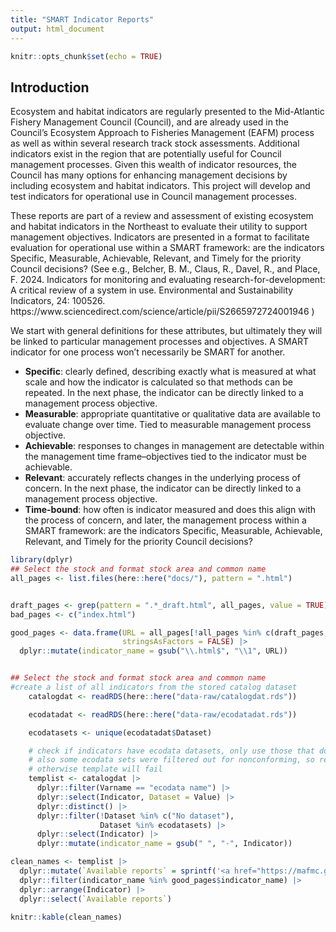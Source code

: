 ```yaml
---
title: "SMART Indicator Reports"
output: html_document
---
```


```r
knitr::opts_chunk$set(echo = TRUE)
```

## Introduction {-#introduction}
Ecosystem and habitat indicators are regularly presented to the Mid-Atlantic Fishery Management Council (Council), and are already used in the Council’s Ecosystem Approach to Fisheries Management (EAFM) process as well as within several research track stock assessments. Additional indicators exist in the region that are potentially useful for Council management processes. Given this wealth of indicator resources, the Council has many options for enhancing management decisions by including ecosystem and habitat indicators. This project will develop and test indicators for operational use in Council management processes.

These reports are part of a review and assessment of existing ecosystem and habitat indicators in the Northeast to evaluate their utility to support management objectives. Indicators are presented in a format to facilitate evaluation for operational use within a SMART framework: are the indicators Specific, Measurable, Achievable, Relevant, and Timely for the priority Council decisions? (See e.g., Belcher, B. M., Claus, R., Davel, R., and Place, F. 2024. Indicators for monitoring and evaluating research-for-development: A critical review of a system in use. Environmental and Sustainability Indicators, 24: 100526. https://www.sciencedirect.com/science/article/pii/S2665972724001946 )

We start with general definitions for these attributes, but ultimately they will be linked to particular management processes and objectives. A SMART indicator for one process won't necessarily be SMART for another.

* **Specific**: clearly defined, describing exactly what is measured at what scale and how the indicator is calculated so that methods can be repeated. In the next phase, the indicator can be directly linked to a management process objective. 
* **Measurable**: appropriate quantitative or qualitative data are available to evaluate change over time. Tied to measurable management process objective. 
* **Achievable**: responses to changes in management are detectable within the management time frame--objectives tied to the indicator must be achievable. 
* **Relevant**: accurately reflects changes in the underlying process of concern. In the next phase, the indicator can be directly linked to a management process objective. 
* **Time-bound**: how often is indicator measured and does this align with the process of concern, and later, the management process
within a SMART framework: are the indicators Specific, Measurable, Achievable, Relevant, and Timely for the priority Council decisions?  



```r
library(dplyr)
## Select the stock and format stock area and common name
all_pages <- list.files(here::here("docs/"), pattern = ".html")


draft_pages <- grep(pattern = ".*_draft.html", all_pages, value = TRUE)
bad_pages <- c("index.html")

good_pages <- data.frame(URL = all_pages[!all_pages %in% c(draft_pages, bad_pages)],
                         stringsAsFactors = FALSE) |>
  dplyr::mutate(indicator_name = gsub("\\.html$", "\\1", URL))


## Select the stock and format stock area and common name
#create a list of all indicators from the stored catalog dataset
    catalogdat <- readRDS(here::here("data-raw/catalogdat.rds"))

    ecodatadat <- readRDS(here::here("data-raw/ecodatadat.rds"))

    ecodatasets <- unique(ecodatadat$Dataset)

    # check if indicators have ecodata datasets, only use those that do for now
    # also some ecodata sets were filtered out for nonconforming, so remove these too
    # otherwise template will fail
    templist <- catalogdat |>
      dplyr::filter(Varname == "ecodata name") |>
      dplyr::select(Indicator, Dataset = Value) |>
      dplyr::distinct() |>
      dplyr::filter(!Dataset %in% c("No dataset"),
                    Dataset %in% ecodatasets) |>
      dplyr::select(Indicator) |>
      dplyr::mutate(indicator_name = gsub(" ", "-", Indicator))

clean_names <- templist |>
  dplyr::mutate(`Available reports` = sprintf('<a href="https://mafmc.github.io/SMARTindicatorsData/%s.html" target="_blank">%s</a>', indicator_name, Indicator)) |>
  dplyr::filter(indicator_name %in% good_pages$indicator_name) |> 
  dplyr::arrange(Indicator) |>
  dplyr::select(`Available reports`)

knitr::kable(clean_names)
```
